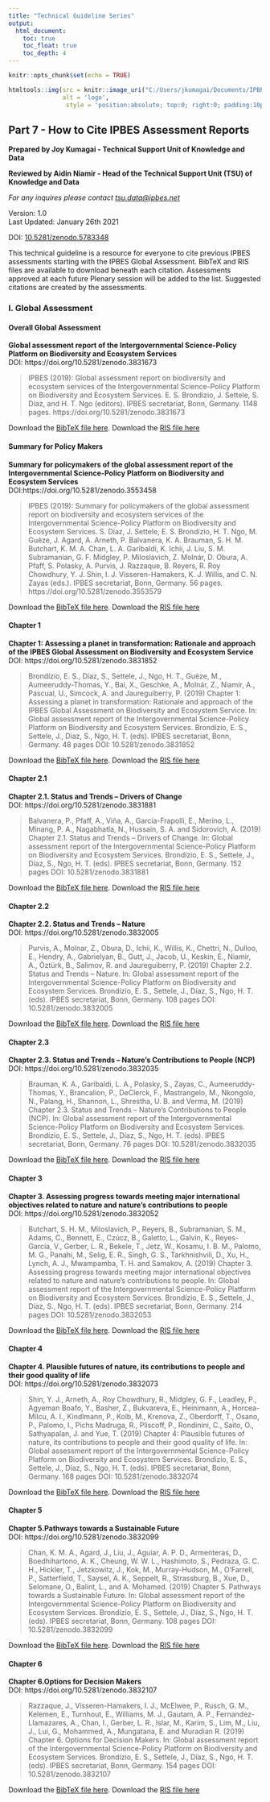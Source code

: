 ---
title: "Technical Guideline Series"
output: 
  html_document:
    toc: true
    toc_float: true
    toc_depth: 4
---

```{r setup, include=FALSE}
knitr::opts_chunk$set(echo = TRUE)
```

```{r, echo=FALSE}
htmltools::img(src = knitr::image_uri("C:/Users/jkumagai/Documents/IPBES/R/Geoinformatics/Technical Guidelines Series/Suggested_citations/figures/logo2.png"), 
               alt = 'logo', 
                style = 'position:absolute; top:0; right:0; padding:10px; width: 400px; height: 100px;') 
```

## Part 7 - How to Cite IPBES Assessment Reports

**Prepared by Joy Kumagai - Technical Support Unit of Knowledge and Data**   
  
**Reviewed by Aidin Niamir - Head of the Technical Support Unit (TSU) of Knowledge and Data**  
  
*For any inquires please contact [tsu.data\@ipbes.net](mailto:tsu.data@ipbes.net){.email}*  
  
Version: 1.0    
Last Updated: January 26th 2021

DOI: [10.5281/zenodo.5783348](https://doi.org/10.5281/zenodo.5783348)

This technical guideline is a resource for everyone to cite previous IPBES assessments starting with the IPBES Global Assessment. BibTeX and RIS files are available to download beneath each citation. Assessments approved at each future Plenary session will be added to the list. Suggested citations are created by the assessments. 

### I. Global Assessment
#### Overall Global Assessment  
**Global assessment report of the Intergovernmental Science-Policy Platform on Biodiversity and Ecosystem Services**  
DOI: https://doi.org/10.5281/zenodo.3831673
  
> IPBES (2019): Global assessment report on biodiversity and ecosystem services of the Intergovernmental Science-Policy Platform on Biodiversity and Ecosystem Services. E. S. Brondizio, J. Settele, S. Díaz, and H. T. Ngo (editors). IPBES secretariat, Bonn, Germany. 1148 pages. https://doi.org/10.5281/zenodo.3831673

Download the [BibTeX file here](https://gist.github.com/jkumagai96/d0685fe55fe9bdbca5f994882a4830b2/archive/b88ef2744c2674bc3346421a3c0c2e385a7f54ff.zip). 
Download the [RIS file here](https://gist.github.com/jkumagai96/15caa8c3a5301a97f6bdcc43a0acd897/archive/d8be31cbdadb9f462d1d4e2e8375ca250039b561.zip)  

#### Summary for Policy Makers
**Summary for policymakers of the global assessment report of the Intergovernmental Science-Policy Platform on Biodiversity and Ecosystem Services**  
DOI:https://doi.org/10.5281/zenodo.3553458  

> IPBES (2019): Summary for policymakers of the global assessment report on biodiversity and ecosystem services of the Intergovernmental Science-Policy Platform on Biodiversity and Ecosystem Services. S. Díaz, J. Settele, E. S. Brondízio, H. T. Ngo, M. Guèze, J. Agard, A. Arneth, P. Balvanera, K. A. Brauman, S. H. M. Butchart, K. M. A. Chan, L. A. Garibaldi, K. Ichii, J. Liu, S. M. Subramanian, G. F. Midgley, P. Miloslavich, Z. Molnár, D. Obura, A. Pfaff, S. Polasky, A. Purvis, J. Razzaque, B. Reyers, R. Roy Chowdhury, Y. J. Shin, I. J. Visseren-Hamakers, K. J. Willis, and C. N. Zayas (eds.). IPBES secretariat, Bonn, Germany. 56 pages. https://doi.org/10.5281/zenodo.3553579 

Download the [BibTeX file here](https://gist.github.com/jkumagai96/4801ca7f640db7555a090740ebe4ee3e/archive/6abd7df8084ad7e35a201930d1b110f4987b4f32.zip).
Download the [RIS file here](https://gist.github.com/jkumagai96/779c14ab6163f8192db21ab5ad92d3af/archive/39b5dba148cea56026fb8bd88081e324376795a6.zip)  
  
#### Chapter 1
**Chapter 1: Assessing a planet in transformation: Rationale and approach of the IPBES Global Assessment on Biodiversity and Ecosystem Service**  
DOI: https://doi.org/10.5281/zenodo.3831852  

> Brondízio, E. S., Díaz, S., Settele, J., Ngo, H. T., Guèze, M., Aumeeruddy-Thomas, Y., Bai, X., Geschke, A., Molnár, Z., Niamir, A., Pascual, U., Simcock, A. and Jaureguiberry, P. (2019) Chapter 1: Assessing a planet in transformation: Rationale and approach of the IPBES Global Assessment on Biodiversity and Ecosystem Service. In: Global assessment report of the Intergovernmental Science-Policy Platform on Biodiversity and Ecosystem Services. Brondízio, E. S., Settele, J., Díaz, S., Ngo, H. T. (eds). IPBES secretariat, Bonn, Germany. 48 pages DOI: 10.5281/zenodo.3831852

Download the [BibTeX file here](https://gist.github.com/jkumagai96/68ab46813e72a8470cd33c9021e81125/archive/77e99e6755c292002db55fda885068271f93107a.zip).
Download the [RIS file here](https://gist.github.com/jkumagai96/554d043601da9331f62cd60ea69aa119/archive/d74a356315b01d992cf4bd30adb464389a1386b4.zip)  
  
#### Chapter 2.1
**Chapter 2.1. Status and Trends – Drivers of Change**  
DOI: https://doi.org/10.5281/zenodo.3831881  

> Balvanera, P., Pfaff, A., Viña, A., García-Frapolli, E., Merino, L., Minang, P. A., Nagabhatla, N., Hussain, S. A. and Sidorovich, A. (2019) Chapter 2.1. Status and Trends – Drivers of Change. In: Global assessment report of the Intergovernmental Science-Policy Platform on Biodiversity and Ecosystem Services. Brondízio, E. S., Settele, J., Díaz, S., Ngo, H. T. (eds). IPBES secretariat, Bonn, Germany. 152 pages DOI: 10.5281/zenodo.3831881

Download the [BibTeX file here](https://gist.github.com/jkumagai96/f9a13004a4abc523b77dfcf37453432f/archive/d0f2431a202d113da49e46341ca7d72afd7f0295.zip).
Download the [RIS file here](https://gist.github.com/jkumagai96/8850b86ee9f48394fc7ad0a35a7273a3/archive/e4c40ebfc9f54a2762522d2a086edc8a88923d40.zip)    
  
#### Chapter 2.2 
**Chapter 2.2. Status and Trends – Nature**  
DOI: https://doi.org/10.5281/zenodo.3832005  

> Purvis, A., Molnar, Z., Obura, D., Ichii, K., Willis, K., Chettri, N., Dulloo, E., Hendry, A., Gabrielyan, B., Gutt, J., Jacob, U., Keskin, E., Niamir, A., Öztürk, B., Salimov, R. and Jaureguiberry, P. (2019) Chapter 2.2. Status and Trends – Nature. In: Global assessment report of the Intergovernmental Science-Policy Platform on Biodiversity and Ecosystem Services. Brondízio, E. S., Settele, J., Díaz, S., Ngo, H. T. (eds). IPBES secretariat, Bonn, Germany. 108 pages DOI: 10.5281/zenodo.3832005

Download the [BibTeX file here](https://gist.github.com/jkumagai96/fbc4cce101868dbb394a38f6bf67f706/archive/ba5a0c13be782b8e3288209fda00f1cc2ef30624.zip).
Download the [RIS file here](https://gist.github.com/jkumagai96/68d168cdab30996103bac5da7ebd3c79/archive/0853cdfdd3181cc9411876f5b2de20c50e62d21d.zip)  
  
#### Chapter 2.3
**Chapter 2.3. Status and Trends – Nature’s Contributions to People (NCP)** 
DOI: https://doi.org/10.5281/zenodo.3832035  

> Brauman, K. A., Garibaldi, L. A., Polasky, S., Zayas, C., Aumeeruddy-Thomas, Y., Brancalion, P., DeClerck, F., Mastrangelo, M., Nkongolo, N., Palang, H., Shannon, L., Shrestha, U. B. and Verma, M. (2019) Chapter 2.3. Status and Trends – Nature’s Contributions to People (NCP). In: Global assessment report of the Intergovernmental Science-Policy Platform on Biodiversity and Ecosystem Services. Brondízio, E. S., Settele, J., Díaz, S., Ngo, H. T. (eds). IPBES secretariat, Bonn, Germany. 76 pages DOI: 10.5281/zenodo.3832035

Download the [BibTeX file here](https://gist.github.com/jkumagai96/5431c754347f11b1997ce2776844e8fc/archive/dd4d97d3076d5a209d746f2378ee875839ac563b.zip).
Download the [RIS file here](https://gist.github.com/jkumagai96/40ae432fc4b8b33ac39e5a5a86d06e8c/archive/369237289add00ffe02c48facc40de45f211174a.zip)  
  
#### Chapter 3  
**Chapter 3. Assessing progress towards meeting major international objectives related to nature and nature's contributions to people**  
DOI: https://doi.org/10.5281/zenodo.3832052  

> Butchart, S. H. M., Miloslavich, P., Reyers, B., Subramanian, S. M., Adams, C., Bennett, E., Czúcz, B., Galetto, L., Galvin, K., Reyes-García, V., Gerber, L. R., Bekele, T., Jetz, W., Kosamu, I. B. M., Palomo, M. G., Panahi, M., Selig, E. R., Singh, G. S., Tarkhnishvili, D., Xu, H., Lynch, A. J., Mwampamba, T. H. and Samakov, A. (2019) Chapter 3. Assessing progress towards meeting major international objectives related to nature and nature’s contributions to people. In: Global assessment report of the Intergovernmental Science-Policy Platform on Biodiversity and Ecosystem Services. Brondízio, E. S., Settele, J., Díaz, S., Ngo, H. T. (eds). IPBES secretariat, Bonn, Germany. 214 pages DOI: 10.5281/zenodo.3832053
  
Download the [BibTeX file here](https://gist.github.com/jkumagai96/9084f6684bc65f39cf4db5cae33de0c0/archive/c31e8a9d960fbf95db1aade58871693039a0ab12.zip).
Download the [RIS file here](https://gist.github.com/jkumagai96/d6ccad8d2811a32c2684e3c629c968ea/archive/51977bb2f18b0b36aedf76fd8c5fbd0549a0ee38.zip)  
  
#### Chapter 4
**Chapter 4. Plausible futures of nature, its contributions to people and their good quality of life**  
DOI: https://doi.org/10.5281/zenodo.3832073  

> Shin, Y. J., Arneth, A., Roy Chowdhury, R., Midgley, G. F., Leadley, P., Agyeman Boafo, Y., Basher, Z., Bukvareva, E., Heinimann, A., Horcea-Milcu, A. I., Kindlmann, P., Kolb, M., Krenova, Z., Oberdorff, T., Osano, P., Palomo, I., Pichs Madruga, R., Pliscoff, P., Rondinini, C., Saito, O., Sathyapalan, J. and Yue, T. (2019) Chapter 4: Plausible futures of nature, its contributions to people and their good quality of life. In: Global assessment report of the Intergovernmental Science-Policy Platform on Biodiversity and Ecosystem Services. Brondízio, E. S., Settele, J., Díaz, S., Ngo, H. T. (eds). IPBES secretariat, Bonn, Germany. 168 pages DOI: 10.5281/zenodo.3832074

Download the [BibTeX file here](https://gist.github.com/jkumagai96/5b5782fc72a95cac134365da04b7b0ba/archive/51db9dc0d6fb41669cdf8790ae31fe2277b8358a.zip).
Download the [RIS file here](https://gist.github.com/jkumagai96/e3bc08a0350a5f25186e1064f086adc5/archive/0997d63c486d6f061a2b490d00ce9b18b84edb86.zip)  
  
#### Chapter 5
**Chapter 5.Pathways towards a Sustainable Future**  
DOI: https://doi.org/10.5281/zenodo.3832099  

> Chan, K. M. A., Agard, J., Liu, J., Aguiar, A. P. D., Armenteras, D., Boedhihartono, A. K., Cheung, W. W. L., Hashimoto, S., Pedraza, G. C. H., Hickler, T., Jetzkowitz, J., Kok, M., Murray-Hudson, M., O’Farrell, P., Satterfield, T., Saysel, A. K., Seppelt, R., Strassburg, B., Xue, D., Selomane, O., Balint, L., and A. Mohamed. (2019) Chapter 5. Pathways towards a Sustainable Future. In: Global assessment report of the Intergovernmental Science-Policy Platform on Biodiversity and Ecosystem Services. Brondízio, E. S., Settele, J., Díaz, S., Ngo, H. T. (eds). IPBES secretariat, Bonn, Germany. 108 pages DOI: 10.5281/zenodo.3832099  

Download the [BibTeX file here](https://gist.github.com/jkumagai96/6b03dd9fb9afd99e7acb093be2cc80da/archive/20f1f829fd43ca486a9c5c0e0c891eb9cab44ca2.zip).
Download the [RIS file here](https://gist.github.com/jkumagai96/d7a1b36bff07e536694778e75bd88803/archive/1e743d1fa46969fb125f764b48f59bd9f630606a.zip)  
  
#### Chapter 6
**Chapter 6.Options for Decision Makers**  
DOI: https://doi.org/10.5281/zenodo.3832107  

> Razzaque, J., Visseren-Hamakers, I. J., McElwee, P., Rusch, G. M., Kelemen, E., Turnhout, E., Williams, M. J., Gautam, A. P., Fernandez-Llamazares, A., Chan, I., Gerber, L. R., Islar, M., Karim, S., Lim, M., Liu, J., Lui, G., Mohammed, A., Mungatana, E. and Muradian R. (2019) Chapter 6. Options for Decision Makers. In: Global assessment report of the Intergovernmental Science-Policy Platform on Biodiversity and Ecosystem Services. Brondízio, E. S., Settele, J., Díaz, S., Ngo, H. T. (eds). IPBES secretariat, Bonn, Germany. 154 pages DOI: 10.5281/zenodo.3832107

Download the [BibTeX file here](https://gist.github.com/jkumagai96/0c20b422eb4217c47d48816d56b838a4/archive/9f8fd97cdea5c736cc1ba92e3c01fa67b11ab2a6.zip).
Download the [RIS file here](https://gist.github.com/jkumagai96/6efd4fa86f8174de5e3768fdfcb53597/archive/fba695734de396d5b6aeedbf7969de2d638aa149.zip)  
  